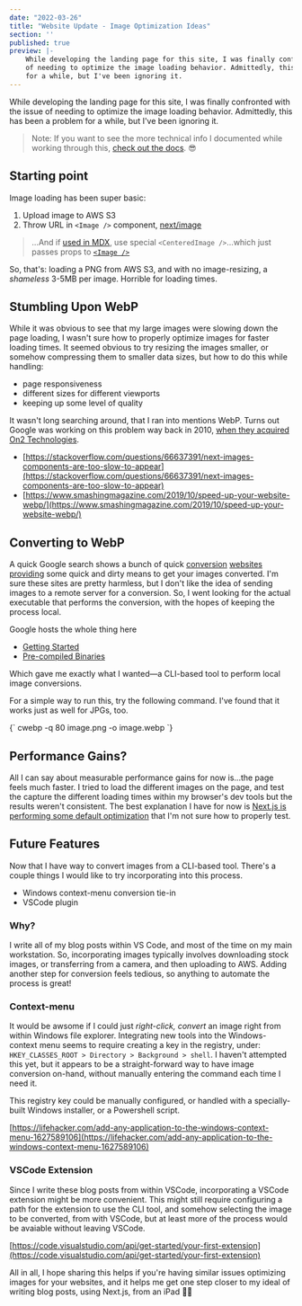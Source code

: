 ```yaml
---
date: "2022-03-26"
title: "Website Update - Image Optimization Ideas"
section: ''
published: true
preview: |-
    While developing the landing page for this site, I was finally confronted with the issue
    of needing to optimize the image loading behavior. Admittedly, this has been a problem
    for a while, but I've been ignoring it.
---
```


While developing the landing page for this site, I was finally confronted with the issue
of needing to optimize the image loading behavior. Admittedly, this has been a problem
for a while, but I've been ignoring it.

> Note: If you want to see the more technical info I documented while working through
> this, [check out the docs](https://www.rushinglabs.com/docs/general/site-build-image-optimization). 😎

## Starting point

Image loading has been super basic:

1. Upload image to AWS S3
2. Throw URL in `<Image />` component, [next/image](https://nextjs.org/docs/api-reference/next/image)

> ...And if [used in MDX](https://www.rushinglabs.com/blog/2021/this-site-uses-mdx), 
use special `<CenteredImage />`...which just passes props to [`<Image />`](https://nextjs.org/docs/api-reference/next/image)

So, that's: loading a PNG from AWS S3, and with no image-resizing, a _shameless_ 3-5MB per 
image. Horrible for loading times.

## Stumbling Upon WebP

While it was obvious to see that my large images were slowing down the page loading, I wasn't
sure how to properly optimize images for faster loading times. It seemed obvious to try
resizing the images smaller, or somehow compressing them to smaller data sizes, but how to do
this while handling:

- page responsiveness
- different sizes for different viewports
- keeping up some level of quality

It wasn't long searching around, that I ran into mentions WebP. Turns out Google was working 
on this problem way back in 2010, [when they acquired On2 Technologies](https://www.on2.com/).

- [https://stackoverflow.com/questions/66637391/next-images-components-are-too-slow-to-appear](https://stackoverflow.com/questions/66637391/next-images-components-are-too-slow-to-appear)
- [https://www.smashingmagazine.com/2019/10/speed-up-your-website-webp/](https://www.smashingmagazine.com/2019/10/speed-up-your-website-webp/)

## Converting to WebP

A quick Google search shows a bunch of quick [conversion](https://cloudconvert.com/webp-converter) 
[websites](https://ezgif.com/webp-to-jpg) [providing](https://convertio.co/jpg-webp/) 
some quick 
and dirty means to get your images converted. I'm sure these sites are pretty harmless, 
but I don't like the idea of sending images to a remote server for a conversion. So, I 
went looking for the actual executable that performs the conversion, with the hopes of 
keeping the process local.

Google hosts the whole thing here

- [Getting Started](https://developers.google.com/speed/webp/docs/using)
- [Pre-compiled Binaries](https://developers.google.com/speed/webp/docs/precompiled)

Which gave me exactly what I wanted&mdash;a CLI-based tool to perform local image 
conversions.

<CenteredImage 
    width="962"
    height="260"
    layout="responive"
    alt="screenshot of webp CLI conversion"
    srcUrl="https://meddlin-web.s3.us-east-2.amazonaws.com/2022_image-optimization/webp-conversion-example.png"
/>

For a simple way to run this, try the following command. I've found that it works just 
as well for JPGs, too.

<MyHighlighter language="bash">
{` cwebp -q 80 image.png -o image.webp `}
</MyHighlighter>

## Performance Gains?

All I can say about measurable performance gains for now is...the page feels much faster. I
tried to load the different images on the page, and test the capture the different loading 
times within my browser's dev tools but the results weren't consistent. The best explanation
I have for now is [Next.js is performing some default optimization](https://nextjs.org/docs/api-reference/next/image#loader-configuration) 
that I'm not sure how to properly test.

## Future Features

Now that I have way to convert images from a CLI-based tool. There's a couple things I would
like to try incorporating into this process.

- Windows context-menu conversion tie-in
- VSCode plugin

### Why?

I write all of my blog posts within VS Code, and most of the time on my main workstation. So, 
incorporating images typically involves downloading stock images, or transferring from a camera, 
and then uploading to AWS. Adding another step for conversion feels tedious, so anything to 
automate the process is great!

### Context-menu

It would be awsome if I could just _right-click, convert_ an image right from within Windows file explorer. 
Integrating new tools into the Windows-context menu seems to require creating a key in 
the registry, under: `HKEY_CLASSES_ROOT > Directory > Background > shell`.  I haven't attempted this yet,
but it appears to be a straight-forward way to have image conversion on-hand, without manually
entering the command each time I need it.

This registry key could be manually configured, or handled with a specially-built Windows installer, or
a Powershell script. 

[https://lifehacker.com/add-any-application-to-the-windows-context-menu-1627589106](https://lifehacker.com/add-any-application-to-the-windows-context-menu-1627589106)

### VSCode Extension

Since I write these blog posts from within VSCode, incorporating a VSCode extension might be more 
convenient. This might still require configuring a path for the extension to use the CLI tool, 
and somehow selecting the image to be converted, from with VSCode, but at least more of the process 
would be avaiable without leaving VSCode.

[https://code.visualstudio.com/api/get-started/your-first-extension](https://code.visualstudio.com/api/get-started/your-first-extension)


All in all, I hope sharing this helps if you're having similar issues optimizing images for 
your websites, and it helps me get one step closer to my ideal of writing blog posts, using Next.js,
from an iPad 🤷‍♂️